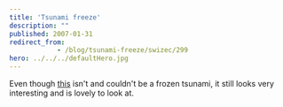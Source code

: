 ```yaml
---
title: 'Tsunami freeze'
description: ""
published: 2007-01-31
redirect_from: 
            - /blog/tsunami-freeze/swizec/299
hero: ../../../defaultHero.jpg
---
```

Even though [this](http://www.harkvideos.com/arctic.htm) isn&#x27;t and couldn&#x27;t be a frozen tsunami, it still looks very interesting and is lovely to look at.